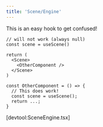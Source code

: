 ```yaml
---
title: 'Scene/Engine'
---
```


This is an easy hook to get confused!

```tsx
// will not work (always null)
const scene = useScene()

return (
  <Scene>
    <OtherComponent />
  </Scene>
)
```

```
const OtherComponent = () => {
  // This does work!
  const scene = useScene();
  return ...;
}
```

[devtool:SceneEngine.tsx]
